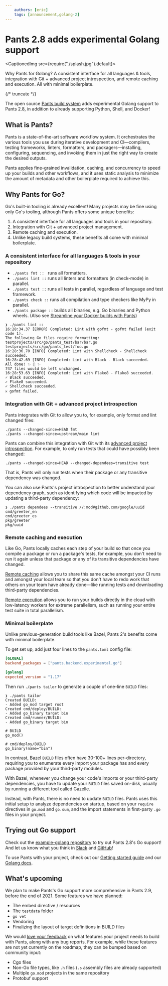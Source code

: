 ```yaml
---
    authors: [eric]
    tags: [announcement,golang-2]
---
```


# Pants 2.8 adds experimental Golang support

<CaptionedImg src={require("./splash.jpg").default}></CaptionedImg>

Why Pants for Golang? A consistent interface for all languages & tools, integration with Git + advanced project introspection, and remote caching and execution. All with minimal boilerplate.

{/* truncate */}

The open source [Pants build system](https://www.pantsbuild.org/) adds experimental Golang support to Pants 2.8, in addition to already supporting Python, Shell, and Docker!

## What is Pants?

Pants is a state-of-the-art software workflow system. It orchestrates the various tools you use during iterative development and CI—compilers, testing frameworks, linters, formatters, and packagers—installing, configuring, sequencing, and invoking them in just the right way to create the desired outputs.

Pants applies fine-grained invalidation, caching, and concurrency to speed up your builds and other workflows, and it uses static analysis to minimize the amount of metadata and other boilerplate required to achieve this.

## Why Pants for Go?

Go's built-in tooling is already excellent! Many projects may be fine using only Go's tooling, although Pants offers some unique benefits:

1.  A consistent interface for all languages and tools in your repository.
2.  Integration with Git + advanced project management.
3.  Remote caching and execution.
4.  Unlike legacy build systems, these benefits all come with minimal boilerplate.

### A consistent interface for all languages & tools in your repository

- `./pants fmt ::`   runs all formatters.
- `./pants lint ::` runs all linters and formatters (in check-mode) in parallel.
- `./pants test ::` runs all tests in parallel, regardless of language and test framework.
- `./pants check ::` runs all compilation and type checkers like MyPy in parallel.
- `./pants package ::` builds all binaries, e.g. Go binaries and Python wheels. (Also see [Streamline your Docker builds with Pants](../2021-10-13-pants-pex-and-docker/index.mdx))

```text
❯ ./pants lint ::
16:28:34.37 [ERROR] Completed: Lint with gofmt - gofmt failed (exit code 1).
The following Go files require formatting:
testprojects/src/go/pants_test/bar/bar.go
testprojects/src/go/pants_test/foo.go
16:28:36.70 [INFO] Completed: Lint with Shellcheck - Shellcheck succeeded.
16:28:42.69 [INFO] Completed: Lint with Black - Black succeeded.
All done! ✨ 🍰 ✨
747 files would be left unchanged.
16:28:53.63 [INFO] Completed: Lint with Flake8 - Flake8 succeeded.
✓ Black succeeded.
✓ Flake8 succeeded.
✓ Shellcheck succeeded.
𐄂 gofmt failed.
```

### Integration with Git + advanced project introspection

Pants integrates with Git to allow you to, for example, only format and lint changed files:

```text
./pants --changed-since=HEAD fmt
./pants --changed-since=upstream/main lint
```

Pants can combine this integration with Git with its [advanced project introspection](https://www.pantsbuild.org/v2.8/docs/project-introspection). For example, to only run tests that could have possibly been changed:

```text
./pants --changed-since=HEAD --changed-dependees=transitive test
```

That is, Pants will only run tests when their package or any transitive dependency was changed.

You can also use Pants's project introspection to better understand your dependency graph, such as identifying which code will be impacted by updating a third-party dependency:

```text
❯ ./pants dependees --transitive //:mod#github.com/google/uuid
cmd/greeter_en
cmd/greeter_es
pkg/greeter
pkg/uuid
```

### Remote caching and execution

Like Go, Pants locally caches each step of your build so that once you compile a package or run a package's tests, for example, you don't need to run it again unless that package or any of its transitive dependencies have changed.

[Remote caching](https://www.pantsbuild.org/docs/remote-caching-execution) allows you to share this same cache amongst your CI runs and amongst your local team so that you don't have to redo work that others on your team have already done—like running tests and downloading third-party dependencies.

[Remote execution](https://www.pantsbuild.org/docs/remote-caching-execution) allows you to run your builds directly in the cloud with low-latency workers for extreme parallelism, such as running your entire test suite in total parallelism.

### Minimal boilerplate

Unlike previous-generation build tools like Bazel, Pants 2's benefits come with minimal boilerplate.

To get set up, add just four lines to the `pants.toml` config file:

```toml
[GLOBAL]
backend_packages = ["pants.backend.experimental.go"]

[golang]
expected_version = "1.17"
```

Then run `./pants tailor` to generate a couple of one-line `BUILD` files:

```text
❯ ./pants tailor
Created BUILD:
- Added go_mod target root
Created cmd/deploy/BUILD:
- Added go_binary target bin
Created cmd/runner/BUILD:
- Added go_binary target bin

# BUILD
go_mod()

# cmd/deploy/BUILD
go_binary(name="bin")
```

In contrast, Bazel `BUILD` files often have 30-100+ lines per-directory, requiring you to enumerate every import your package has and every package provided by your third-party modules.

With Bazel, whenever you change your code's imports or your third-party dependencies, you have to update your `BUILD` files saved on-disk, usually by running a different tool called Gazelle.

Instead, with Pants, there is no need to update `BUILD` files. Pants uses this initial setup to analyze dependencies on startup, based on your `require` directives in `go.mod` and `go.sum`, and the import statements in first-party `.go` files in your project.

## Trying out Go support

Check out the [example-golang repository](https://github.com/pantsbuild/example-golang) to try out Pants 2.8's Go support! And let us know what you think in [Slack](https://www.pantsbuild.org/docs/getting-help) and [GitHub](https://github.com/pantsbuild/pants/issues)!

To use Pants with your project, check out our [Getting started guide](https://www.pantsbuild.org/v2.8/docs/getting-started) and our [Golang docs](https://www.pantsbuild.org/v2.8/docs/go-overview).

## What's upcoming

We plan to make Pants's Go support more comprehensive in Pants 2.9, before the end of 2021. Some features we have planned:

- The embed directive / resources
- The `testdata` folder
- `go vet`
- Vendoring
- Finalizing the layout of target definitions in BUILD files

We would [love your feedback](https://www.pantsbuild.org/docs/getting-help) on what features your project needs to build with Pants, along with any bug reports. For example, while these features are not yet currently on the roadmap, they can be bumped based on community input:

- Cgo files
- Non-Go file types, like `.h` files (`.s` assembly files are already supported)
- Multiple `go.mod` projects in the same repository
- Protobuf support
